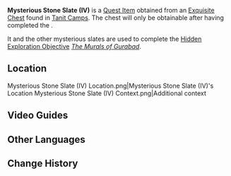 {{Main|Mysterious Stone Slate|The Murals of Gurabad}}
{{Item Infobox
|id           = 120110
|image        = Item Mysterious Stone Slate (IV).png
|type         = Quest Items
|group        = Mysterious Stone Slates
|description  = An ancient stone slate carved with inscriptions. Its texture is solid while its design is fascinating to behold.
|source1      = [[Tanit Camps]]
}}
'''Mysterious Stone Slate (IV)''' is a [[Quest Item]] obtained from an [[Chest|Exquisite Chest]] found in [[Tanit Camps]]. The chest will only be obtainable after having completed the {{Quest|"The Falcon's Hunt"}}.

It and the other mysterious slates are used to complete the [[Hidden Exploration Objective]] ''[[The Murals of Gurabad]]''.

==Location==
<gallery>
Mysterious Stone Slate (IV) Location.png|Mysterious Stone Slate (IV)'s Location
Mysterious Stone Slate (IV) Context.png|Additional context
</gallery>

==Video Guides==
{{EVT
|video1   = https://youtu.be/ITiRpX4q980
|caption1 = Location Guide
}}

==Other Languages==
{{Other Languages
|en      = Mysterious Stone Slate (IV)
|zhs     = 神秘的石板・四
|zhs_rm  = Shénmì de Shíbǎn - Sì
|zht     = 神秘的石板・四
|zht_rm  = Shénmì de Shíbǎn - Sì
|ja      = 神秘的な石板・四
|ja_rm   = Shinpiteki-na Sekiban - Yon
|ko      = 신비로운 석판・네 번째
|es      = Losa de piedra misteriosa (IV)
|fr      = Stèle mystérieuse (4)
|ru      = Таинственная каменная табличка IV
|th      = แผ่นหินลึกลับ IV
|th_rm   = 
|vi      = Phiến Đá Thần Bí IV
|de      = Geheimnisvolle Steinplatte IV
|id      = Tablet Batu Misterius (IV)
|pt      = Tabuleta de Pedra Misteriosa &mdash; IV
|tr      = Gizemli Taş Levha (IV)
|it      = Tavoletta di pietra misteriosa (IV)
}}

==Change History==
{{Change History|3.4}}